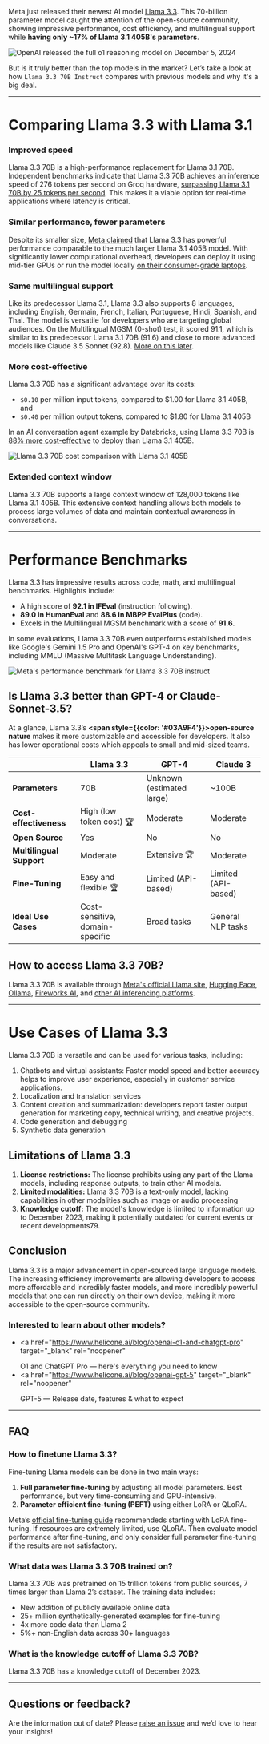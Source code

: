 Meta just released their newest AI model <a href="https://www.llama.com/docs/model-cards-and-prompt-formats/llama3_3/" target="_blank" rel="noopener">Llama 3.3</a>. This 70-billion parameter model caught the attention of the open-source community, showing impressive performance, cost efficiency, and multilingual support while **having only ~17% of Llama 3.1 405B's parameters**.

![OpenAI released the full o1 reasoning model on December 5, 2024](/static/blog/meta-llama-3-3-70-b-instruct/cover.webp)

But is it truly better than the top models in the market? Let’s take a look at how `Llama 3.3 70B Instruct` compares with previous models and why it's a big deal.

---

# Comparing Llama 3.3 with Llama 3.1

### Improved speed

Llama 3.3 70B is a high-performance replacement for Llama 3.1 70B. Independent benchmarks indicate that Llama 3.3 70B achieves an inference speed of 276 tokens per second on Groq hardware, <a href="https://groq.com/new-ai-inference-speed-benchmark-for-llama-3-3-70b-powered-by-groq/" target="_blank" rel="noopener">surpassing Llama 3.1 70B by 25 tokens per second</a>. This makes it a viable option for real-time applications where latency is critical.

### Similar performance, fewer parameters

Despite its smaller size, <a href="https://x.com/AIatMeta/status/1865079068833780155" target="_blank" rel="noopener nofollow">Meta claimed</a> that Llama 3.3 has powerful performance comparable to the much larger Llama 3.1 405B model. With significantly lower computational overhead, developers can deploy it using mid-tier GPUs or run the model locally <a href="https://simonwillison.net/2024/Dec/9/llama-33-70b/#how-i-ran-llama-3-3-70b-on-my-machine-using-ollama" target="_blank" rel="noopener nofollow">on their consumer-grade laptops</a>.

### Same multilingual support

Like its predecessor Llama 3.1, Llama 3.3 also supports 8 languages, including English, Germain, French, Italian, Portuguese, Hindi, Spanish, and Thai. The model is versatile for developers who are targeting global audiences. On the Multilingual MGSM (0-shot) test, it scored 91.1, which is similar to its predecessor Llama 3.1 70B (91.6) and close to more advanced models like Claude 3.5 Sonnet (92.8). [More on this later](#performance-benchmarks).

### More cost-effective

Llama 3.3 70B has a significant advantage over its costs:

- `$0.10` per million input tokens, compared to $1.00 for Llama 3.1 405B, and
- `$0.40` per million output tokens, compared to $1.80 for Llama 3.1 405B

In an AI conversation agent example by Databricks, using Llama 3.3 70B is <a href="https://www.databricks.com/blog/making-ai-more-accessible-80-cost-savings-meta-llama-33-databricks" target="_blank" rel="noopener">88% more cost-effective</a> to deploy than Llama 3.1 405B.

![Llama 3.3 70B cost comparison with Llama 3.1 405B](/static/blog/meta-llama-3-3-70-b-instruct/llama-3-3-cost-comparison.webp)

<CallToAction
  title="Cut Llama 3 API costs by up to 70% ⚡️"
  description="Use Helicone to cache responses, optimize prompts, and more."
  primaryButtonText="Get started for free"
  primaryButtonLink="/signin"
  secondaryButtonText="Calculate API costs"
  secondaryButtonLink="/llm-cost"
/>
### Extended context window

Llama 3.3 70B supports a large context window of 128,000 tokens like Llama 3.1 405B. This extensive context handling allows both models to process large volumes of data and maintain contextual awareness in conversations.

---

# Performance Benchmarks

Llama 3.3 has impressive results across code, math, and multilingual benchmarks. Highlights include:

- A high score of **92.1 in IFEval** (instruction following).
- **89.0 in HumanEval** and **88.6 in MBPP EvalPlus** (code).
- Excels in the Multilingual MGSM benchmark with a score of **91.6**.

In some evaluations, Llama 3.3 70B even outperforms established models like Google's Gemini 1.5 Pro and OpenAI's GPT-4 on key benchmarks, including MMLU (Massive Multitask Language Understanding).

![Meta's performance benchmark for Llama 3.3 70B instruct](/static/blog/meta-llama-3-3-70-b-instruct/llama-3.3-benchmark.webp)

## Is Llama 3.3 better than GPT-4 or Claude-Sonnet-3.5?

At a glance, Llama 3.3’s **<span style={{color: '#03A9F4'}}>open-source nature</span>** makes it more customizable and accessible for developers. It also has lower operational costs which appeals to small and mid-sized teams.

|                          | Llama 3.3                       | GPT-4                     | Claude 3            |
| ------------------------ | ------------------------------- | ------------------------- | ------------------- |
| **Parameters**           | 70B                             | Unknown (estimated large) | ~100B               |
| **Cost-effectiveness**   | High (low token cost) 🏆        | Moderate                  | Moderate            |
| **Open Source**          | Yes                             | No                        | No                  |
| **Multilingual Support** | Moderate                        | Extensive 🏆              | Moderate            |
| **Fine-Tuning**          | Easy and flexible 🏆            | Limited (API-based)       | Limited (API-based) |
| **Ideal Use Cases**      | Cost-sensitive, domain-specific | Broad tasks               | General NLP tasks   |

## How to access Llama 3.3 70B?

Llama 3.3 70B is available through <a href="https://www.llama.com/" target="_blank" rel="noopener">Meta's official Llama site</a>, <a href="https://huggingface.co/meta-llama/Llama-3.3-70B-Instruct" target="_blank" rel="noopener">Hugging Face</a>, <a href="https://ollama.com/library/llama3.3" target="_blank" rel="noopener">Ollama</a>, <a href="https://fireworks.ai/models/fireworks/llama-v3p3-70b-instruct" target="_blank" rel="noopener">Fireworks AI</a>, and <a href="https://www.helicone.ai/blog/llm-api-providers" target="_blank" rel="noopener">other AI inferencing platforms</a>.

---

# Use Cases of Llama 3.3

Llama 3.3 70B is versatile and can be used for various tasks, including:

1. Chatbots and virtual assistants: Faster model speed and better accuracy helps to improve user experience, especially in customer service applications.
2. Localization and translation services
3. Content creation and summarization: developers report faster output generation for marketing copy, technical writing, and creative projects.
4. Code generation and debugging
5. Synthetic data generation

## Limitations of Llama 3.3

1. **License restrictions:** The license prohibits using any part of the Llama models, including response outputs, to train other AI models.
2. **Limited modalities:** Llama 3.3 70B is a text-only model, lacking capabilities in other modalities such as image or audio processing
3. **Knowledge cutoff:** The model's knowledge is limited to information up to December 2023, making it potentially outdated for current events or recent developments79.

## Conclusion

Llama 3.3 is a major advancement in open-sourced large language models. The increasing efficiency improvements are allowing developers to access more affordable and incredibly faster models, and more incredibly powerful models that one can run directly on their own device, making it more accessible to the open-source community.

### Interested to learn about other models?

- <a
    href="https://www.helicone.ai/blog/openai-o1-and-chatgpt-pro"
    target="_blank"
    rel="noopener"
  >
    O1 and ChatGPT Pro — here's everything you need to know
  </a>
- <a
    href="https://www.helicone.ai/blog/openai-gpt-5"
    target="_blank"
    rel="noopener"
  >
    GPT-5 — Release date, features & what to expect
  </a>

---

## FAQ

### How to finetune Llama 3.3?

Fine-tuning Llama models can be done in two main ways:

1. **Full parameter fine-tuning** by adjusting all model parameters. Best performance, but very time-consuming and GPU-intensive.
2. **Parameter efficient fine-tuning (PEFT)** using either LoRA or QLoRA.

Meta’s [official fine-tuning guide](https://www.llama.com/docs/how-to-guides/fine-tuning/) recommendeds starting with LoRA fine-tuning. If resources are extremely limited, use QLoRA. Then evaluate model performance after fine-tuning, and only consider full parameter fine-tuning if the results are not satisfactory.

### What data was Llama 3.3 70B trained on?

Llama 3.3 70B was pretrained on 15 trillion tokens from public sources, 7 times larger than Llama 2’s dataset. The training data includes:

- New addition of publicly available online data
- 25+ million synthetically-generated examples for fine-tuning
- 4x more code data than Llama 2
- 5%+ non-English data across 30+ languages

### What is the knowledge cutoff of Llama 3.3 70B?

Llama 3.3 70B has a knowledge cutoff of December 2023.

---

## Questions or feedback?

Are the information out of date? Please <a href="https://github.com/Helicone/helicone/pulls" target="_blank" rel="noopener">raise an issue</a> and we’d love to hear your insights!
